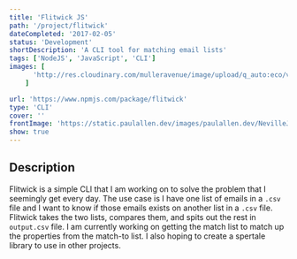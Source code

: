 ```yaml
---
title: 'Flitwick JS'
path: '/project/flitwick'
dateCompleted: '2017-02-05'
status: 'Development'
shortDescription: 'A CLI tool for matching email lists'
tags: ['NodeJS', 'JavaScript', 'CLI']
images: [
      'http://res.cloudinary.com/mulleravenue/image/upload/q_auto:eco/v1512752563/paultallen/Screen_Shot_2017-12-08_at_9.51.37_AM.png'
    ]

url: 'https://www.npmjs.com/package/flitwick'
type: 'CLI'
cover: ''
frontImage: 'https://static.paulallen.dev/images/paulallen.dev/NevilleJS+Cover4.png'
show: true
---
```


## Description

Flitwick is a simple CLI that I am working on to solve the problem that I seemingly get every day. The use case is I have one list of emails in a `.csv` file and I want to know if those emails exists on another list in a `.csv` file. Flitwick takes the two lists, compares them, and spits out the rest in `output.csv` file. I am currently working on getting the match list to match up the properties from the match-to list.  I also hoping to create a spertale library to use in other projects.